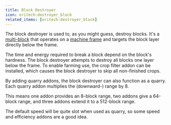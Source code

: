 ```yaml
---
title: Block Destroyer
icon: oritech:destroyer_block
related_items: [oritech:destroyer_block]
---
```


The block destroyer is used to, as you might guess, destroy blocks. It's a [multi-block](../processing/multiblocks) that operates
on a [machine frame](../interaction/machine_frames) and targets the block layer directly below the frame.

The time and energy required to break a block depend on the block's hardness.
The block destroyer attempts to destroy all blocks one layer below the frame.
To enable farming use, the crop filter addon can be installed, which causes the block destroyer to skip all non-finished crops.

<center>
<ModAsset location="oritech:area/block_destroyer_farming" width={1000} />
</center>

By adding quarry addons, the block destroyer can also function as a quarry. Each quarry addon multiplies the (downward-) range by 8.

This means one addon provides an 8-block range, two addons give a 64-block range, and three addons extend it to a 512-block range.

The default speed will be quite slot when used as quarry, so some speed and efficiency addons are a good idea.

<center>
<ModAsset location="oritech:area/block_destroyer_quarry" width={1000} />
</center>
